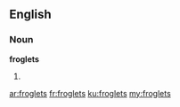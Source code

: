 ==English==

===Noun===
'''froglets'''

# {{plural of|[[froglet]]}}

[[ar:froglets]]
[[fr:froglets]]
[[ku:froglets]]
[[my:froglets]]